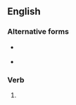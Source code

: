 {{also|coexisting|coëxisting}}

==English==

===Alternative forms===
* {{l|en|coexisting}} {{qualifier|US}}
* {{l|en|coëxisting}}

===Verb===
{{head|en|present participle}}

# {{present participle of|co-exist|lang=en|nocat=1}}